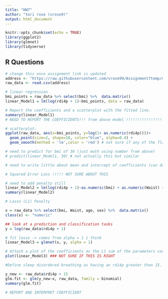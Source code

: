 ```yaml
---
title: "HW7"
author: "tori rose (vrose9)"
output: html_document
---
```


```r
knitr::opts_chunk$set(echo = TRUE)
library(ggplot2)
library(glmnet)
library(tidyverse)
```

## R Questions

```r
# change this once assignment link is updated
address <- "https://raw.githubusercontent.com/vrose99/Assignment7temp/main/shhs.txt"
raw_data <- read.csv(address)

# linear regression
bmi_points = raw_data %>% select(bmi) %>%  data.matrix()
linear_Model1 = lm(log(rdi4p + 1)~bmi_points, data = raw_data)

# Report the coefficients and a scatterplot with the fitted line.
summary(linear_Model1)
# NEED TO REPORT THE COEFFICIENTS!!! from above model !!!!!!!!!!!!!!!!!!!!!!!!11
```
```r
# scatterplot:
ggplot(raw_data, aes(x=bmi_points, y=log(1+ as.numeric(rdi4p))))+
  geom_point(size=2, shape=18, color="blue", alpha=0.4) + 
  geom_smooth(method = 'lm',color = 'red') # not sure if any of the flagged NA things are of significant note

# need to predict for bmi of 30 (just math using number from above)
# predict(linear_Model1, 30) # not actually this but similar

# need to write little about mean and intercept of coefficients (can do this later)

```

```r
# Squared Error Loss !!!!! NOT SURE ABOUT THIS

# need to add penalty still
linear_Model2 = lm(log(rdi4p + 1)~as.numeric(bmi) + as.numeric(Waist) + as.numeric(age) + sex, raw_data)
summary(linear_Model2)

```

```r
# Lasso (L1) Penalty

x = raw_data %>% select(bmi, Waist, age, sex) %>%  data.matrix()
class(x) <- "numeric"

## look at a prediction and classification tasks
y = log(raw_data$rdi4p + 1)

# fit lasso -> comes from alpha = 1 i think
linear_Model3 = glmnet(x, y, alpha = 1)

# Attach a plot of the coefficients as the L1 sum of the parameters varies.
plot(linear_Model3) ### NOT SURE IF THIS IS RIGHT
```


```r
#Define sleep disordered breathing as having an rdi4p greater than 15. Use logistic regression to fit a model on having sleep disordered breathing using waist, age, sex and bmi as predictors. Report and interpet the BMI coefficient

y_new <- raw_data$rdi4p > 15
glm.fit <- glm(y_new~x, raw_data, family = binomial)
summary(glm.fit)

# REPORT AND INTERPRET COEFFICIENT
```
















